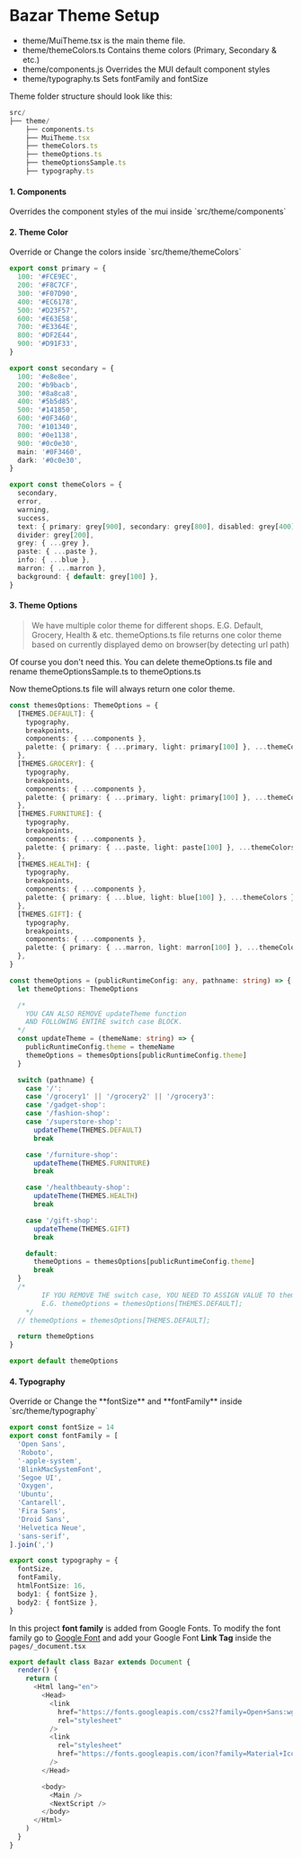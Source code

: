 <h1 className="text-primary">Bazar Theme Setup</h1>

- theme/MuiTheme.tsx is the main theme file.
- theme/themeColors.ts Contains theme colors (Primary, Secondary & etc.)
- theme/components.js Overrides the MUI default component styles
- theme/typography.ts Sets fontFamily and fontSize

Theme folder structure should look like this:

```ts
src/
├── theme/
    ├── components.ts
    ├── MuiTheme.tsx
    ├── themeColors.ts
    ├── themeOptions.ts
    ├── themeOptionsSample.ts
    ├── typography.ts
```

<h4>1. Components</h4>
Overrides the component styles of the mui inside `src/theme/components`

<h4>2. Theme Color</h4>
Override or Change the colors inside `src/theme/themeColors`

```ts
export const primary = {
  100: '#FCE9EC',
  200: '#F8C7CF',
  300: '#F07D90',
  400: '#EC6178',
  500: '#D23F57',
  600: '#E63E58',
  700: '#E3364E',
  800: '#DF2E44',
  900: '#D91F33',
}

export const secondary = {
  100: '#e8e8ee',
  200: '#b9bacb',
  300: '#8a8ca8',
  400: '#5b5d85',
  500: '#141850',
  600: '#0F3460',
  700: '#101340',
  800: '#0e1138',
  900: '#0c0e30',
  main: '#0F3460',
  dark: '#0c0e30',
}

export const themeColors = {
  secondary,
  error,
  warning,
  success,
  text: { primary: grey[900], secondary: grey[800], disabled: grey[400] },
  divider: grey[200],
  grey: { ...grey },
  paste: { ...paste },
  info: { ...blue },
  marron: { ...marron },
  background: { default: grey[100] },
}
```

<h4>3. Theme Options</h4>

> We have multiple color theme for different shops. E.G. Default, Grocery, Health & etc. themeOptions.ts file returns one color theme based on currently displayed demo on browser(by detecting url path)

Of course you don't need this. You can delete themeOptions.ts file and rename themeOptionsSample.ts to themeOptions.ts

Now themeOptions.ts file will always return one color theme.

```ts
const themesOptions: ThemeOptions = {
  [THEMES.DEFAULT]: {
    typography,
    breakpoints,
    components: { ...components },
    palette: { primary: { ...primary, light: primary[100] }, ...themeColors },
  },
  [THEMES.GROCERY]: {
    typography,
    breakpoints,
    components: { ...components },
    palette: { primary: { ...primary, light: primary[100] }, ...themeColors },
  },
  [THEMES.FURNITURE]: {
    typography,
    breakpoints,
    components: { ...components },
    palette: { primary: { ...paste, light: paste[100] }, ...themeColors },
  },
  [THEMES.HEALTH]: {
    typography,
    breakpoints,
    components: { ...components },
    palette: { primary: { ...blue, light: blue[100] }, ...themeColors },
  },
  [THEMES.GIFT]: {
    typography,
    breakpoints,
    components: { ...components },
    palette: { primary: { ...marron, light: marron[100] }, ...themeColors },
  },
}

const themeOptions = (publicRuntimeConfig: any, pathname: string) => {
  let themeOptions: ThemeOptions

  /*
    YOU CAN ALSO REMOVE updateTheme function
    AND FOLLOWING ENTIRE switch case BLOCK.
  */
  const updateTheme = (themeName: string) => {
    publicRuntimeConfig.theme = themeName
    themeOptions = themesOptions[publicRuntimeConfig.theme]
  }

  switch (pathname) {
    case '/':
    case '/grocery1' || '/grocery2' || '/grocery3':
    case '/gadget-shop':
    case '/fashion-shop':
    case '/superstore-shop':
      updateTheme(THEMES.DEFAULT)
      break

    case '/furniture-shop':
      updateTheme(THEMES.FURNITURE)
      break

    case '/healthbeauty-shop':
      updateTheme(THEMES.HEALTH)
      break

    case '/gift-shop':
      updateTheme(THEMES.GIFT)
      break

    default:
      themeOptions = themesOptions[publicRuntimeConfig.theme]
      break
  }
  /*
        IF YOU REMOVE THE switch case, YOU NEED TO ASSIGN VALUE TO themeOptions
        E.G. themeOptions = themesOptions[THEMES.DEFAULT];
    */
  // themeOptions = themesOptions[THEMES.DEFAULT];

  return themeOptions
}

export default themeOptions
```

<h4>4. Typography</h4>
Override or Change the **fontSize** and **fontFamily** inside `src/theme/typography`

```ts
export const fontSize = 14
export const fontFamily = [
  'Open Sans',
  'Roboto',
  '-apple-system',
  'BlinkMacSystemFont',
  'Segoe UI',
  'Oxygen',
  'Ubuntu',
  'Cantarell',
  'Fira Sans',
  'Droid Sans',
  'Helvetica Neue',
  'sans-serif',
].join(',')

export const typography = {
  fontSize,
  fontFamily,
  htmlFontSize: 16,
  body1: { fontSize },
  body2: { fontSize },
}
```

In this project **font family** is added from Google Fonts. To modify the font family go to [Google Font](https://fonts.google.com) and add your Google Font **Link Tag** inside the `pages/_document.tsx`

```ts
export default class Bazar extends Document {
  render() {
    return (
      <Html lang="en">
        <Head>
          <link
            href="https://fonts.googleapis.com/css2?family=Open+Sans:wght@400;600;700;900&display=swap"
            rel="stylesheet"
          />
          <link
            rel="stylesheet"
            href="https://fonts.googleapis.com/icon?family=Material+Icons"
          />
        </Head>

        <body>
          <Main />
          <NextScript />
        </body>
      </Html>
    )
  }
}
```
